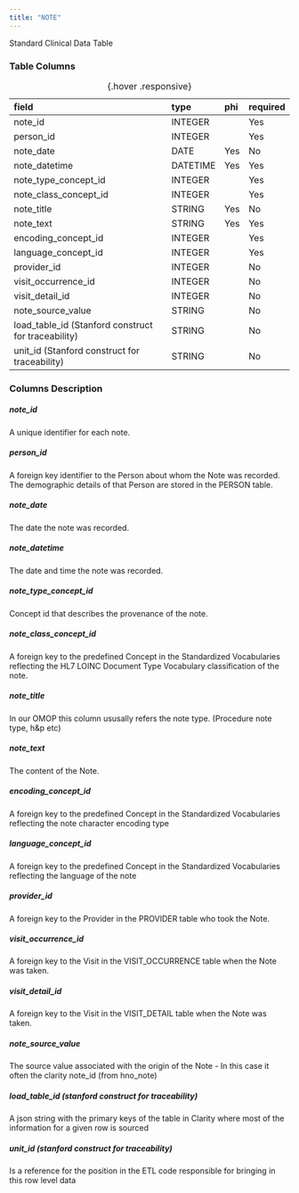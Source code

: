 ```yaml
---
title: "NOTE"
---
```


Standard Clinical Data Table

### Table Columns

| field                                               | type     | phi   | required   |
|:----------------------------------------------------|:---------|:------|:-----------|
| note_id                                             | INTEGER  |       | Yes        |
| person_id                                           | INTEGER  |       | Yes        |
| note_date                                           | DATE     | Yes   | No         |
| note_datetime                                       | DATETIME | Yes   | Yes        |
| note_type_concept_id                                | INTEGER  |       | Yes        |
| note_class_concept_id                               | INTEGER  |       | Yes        |
| note_title                                          | STRING   | Yes   | No         |
| note_text                                           | STRING   | Yes   | Yes        |
| encoding_concept_id                                 | INTEGER  |       | Yes        |
| language_concept_id                                 | INTEGER  |       | Yes        |
| provider_id                                         | INTEGER  |       | No         |
| visit_occurrence_id                                 | INTEGER  |       | No         |
| visit_detail_id                                     | INTEGER  |       | No         |
| note_source_value                                   | STRING   |       | No         |
| load_table_id (Stanford construct for traceability) | STRING   |       | No         |
| unit_id (Stanford construct for traceability)       | STRING   |       | No         |

:  {.hover .responsive}

### Columns Description


##### note_id

A unique identifier for each note.

##### person_id

A foreign key identifier to the Person about whom the Note was recorded. The demographic details of that Person are stored in the PERSON table.

##### note_date

The date the note was recorded.

##### note_datetime

The date and time the note was recorded.

##### note_type_concept_id

Concept id that describes the provenance of the note. 

##### note_class_concept_id

A foreign key to the predefined Concept in the Standardized Vocabularies reflecting the HL7 LOINC Document Type Vocabulary classification of the note.

##### note_title

In our OMOP this column ususally refers the note type. (Procedure note type, h&p etc)

##### note_text

The content of the Note.

##### encoding_concept_id

A foreign key to the predefined Concept in the Standardized Vocabularies reflecting the note character encoding type

##### language_concept_id

A foreign key to the predefined Concept in the Standardized Vocabularies reflecting the language of the note

##### provider_id

A foreign key to the Provider in the PROVIDER table who took the Note.

##### visit_occurrence_id

A foreign key to the Visit in the VISIT_OCCURRENCE table when the Note was taken.

##### visit_detail_id

A foreign key to the Visit in the VISIT_DETAIL table when the Note was taken.

##### note_source_value

The source value associated with the origin of the Note - In this case it often the clarity note_id (from hno_note)

##### load_table_id (stanford construct for traceability) 

A json string with the primary keys of the table in Clarity where most of the information for a given row is sourced

##### unit_id (stanford construct for traceability) 

Is a reference for the position in the ETL code responsible for bringing in this row level data
